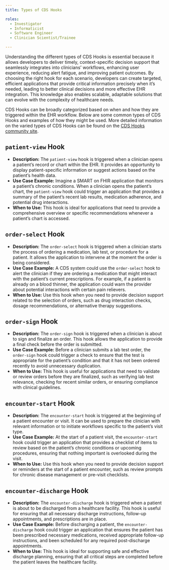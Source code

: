```yaml
---
title: Types of CDS Hooks

roles:
  - Investigator
  - Informaticist
  - Software Engineer
  - Clinician Scientist/Trainee

---
```


Understanding the different types of CDS Hooks is essential because it allows developers to deliver timely, context-specific decision support that seamlessly integrates into clinicians' workflows, enhancing user experience, reducing alert fatigue, and improving patient outcomes. By choosing the right hook for each scenario, developers can create targeted, efficient applications that provide critical information precisely when it's needed, leading to better clinical decisions and more effective EHR integration. This knowledge also enables scalable, adaptable solutions that can evolve with the complexity of healthcare needs.

CDS Hooks can be broadly categorized based on when and how they are triggered within the EHR workflow. Below are some common types of CDS Hooks and examples of how they might be used. More detailed information on the varied types of CDS Hooks can be found on the [CDS Hooks community site](https://cds-hooks.org/).

## `patient-view` Hook

-   **Description:** The `patient-view` hook is triggered when a clinician opens a patient’s record or chart within the EHR. It provides an opportunity to display patient-specific information or suggest actions based on the patient’s health data.
-   **Use Case Example:** Imagine a SMART on FHIR application that monitors a patient’s chronic conditions. When a clinician opens the patient’s chart, the `patient-view` hook could trigger an application that provides a summary of the patient’s recent lab results, medication adherence, and potential drug interactions.
-   **When to Use:** This hook is ideal for applications that need to provide a comprehensive overview or specific recommendations whenever a patient’s chart is accessed.

## `order-select` Hook

-   **Description:** The `order-select` hook is triggered when a clinician starts the process of ordering a medication, lab test, or procedure for a patient. It allows the application to intervene at the moment the order is being considered.
-   **Use Case Example:** A CDS system could use the `order-select` hook to alert the clinician if they are ordering a medication that might interact with the patient’s current prescriptions. For example, if a patient is already on a blood thinner, the application could warn the provider about potential interactions with certain pain relievers.
-   **When to Use:** Use this hook when you need to provide decision support related to the selection of orders, such as drug interaction checks, dosage recommendations, or alternative therapy suggestions.

## `order-sign` Hook

-   **Description:** The `order-sign` hook is triggered when a clinician is about to sign and finalize an order. This hook allows the application to provide a final check before the order is submitted.
-   **Use Case Example:** Before a clinician submits a lab test order, the `order-sign` hook could trigger a check to ensure that the test is appropriate for the patient’s condition and that it has not been ordered recently to avoid unnecessary duplication.
-   **When to Use:** This hook is useful for applications that need to validate or review orders before they are finalized, such as verifying lab test relevance, checking for recent similar orders, or ensuring compliance with clinical guidelines.

## `encounter-start` Hook

-   **Description:** The `encounter-start` hook is triggered at the beginning of a patient encounter or visit. It can be used to prepare the clinician with relevant information or to initiate workflows specific to the patient’s visit type.
-   **Use Case Example:** At the start of a patient visit, the `encounter-start` hook could trigger an application that provides a checklist of items to review based on the patient’s chronic conditions or upcoming procedures, ensuring that nothing important is overlooked during the visit.
-   **When to Use:** Use this hook when you need to provide decision support or reminders at the start of a patient encounter, such as review prompts for chronic disease management or pre-visit checklists.

## `encounter-discharge` Hook

-   **Description:** The `encounter-discharge` hook is triggered when a patient is about to be discharged from a healthcare facility. This hook is useful for ensuring that all necessary discharge instructions, follow-up appointments, and prescriptions are in place.
-   **Use Case Example:** Before discharging a patient, the `encounter-discharge` hook could trigger an application that ensures the patient has been prescribed necessary medications, received appropriate follow-up instructions, and been scheduled for any required post-discharge appointments.
-   **When to Use:** This hook is ideal for supporting safe and effective discharge planning, ensuring that all critical steps are completed before the patient leaves the healthcare facility.
